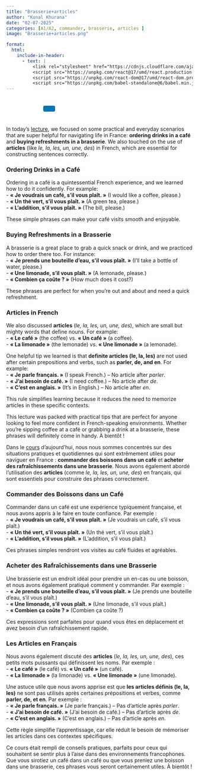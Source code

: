 ```yaml
---
title: "Brasserie+articles"
author: "Kunal Khurana"
date: "02-07-2025"
categories: [A1/A2, commander, brasserie, articles ]
image: "Brasserie+articles.png"

format:
  html:
    include-in-header:
      - text: |
          <link rel="stylesheet" href="https://cdnjs.cloudflare.com/ajax/libs/font-awesome/6.0.0/css/all.min.css">
          <script src="https://unpkg.com/react@17/umd/react.production.min.js"></script>
          <script src="https://unpkg.com/react-dom@17/umd/react-dom.production.min.js"></script>
          <script src="https://unpkg.com/babel-standalone@6/babel.min.js"></script>
---
```


::: {style="text-align: left; padding: 10px;"}
<a href="mailto:frenchwithkunal@gmail.com" target="_blank" style="margin: 0 10px; color: #000;"><i class="fas fa-envelope fa-lg"></i></a> <a href="https://www.instagram.com/frenchwithkunal" target="_blank" style="margin: 0 10px; color: #E1306C;"><i class="fab fa-instagram fa-lg"></i></a> <a href="https://frenchwithkunal.ca" target="_blank" style="margin: 0 10px; color: #0077b5;"><i class="fas fa-globe fa-lg"></i></a> <a href="https://whatsapp.com/channel/0029Vb57n2e7dmegpjYpyi3V" target="_blank" style="margin: 0 10px; color: #25D366;"><i class="fab fa-whatsapp fa-lg"></i></a> <button onclick="copyLink()" style="background-color: #0077b5; color: white; padding: 8px 16px; border: none; border-radius: 4px; cursor: pointer; margin-left: 10px;"> <i class="fas fa-copy"></i> </button> [Link copied!]{#copy-message style="margin-left: 10px; color: green; display: none;"}
:::

::: {#react-root}
:::

```{=html}
<script type="text/babel">
 const ProfilePage = () => {
  const { useState, useEffect } = React;
  const [redirectCounter, setRedirectCounter] = useState(4);
  const [isRedirecting, setIsRedirecting] = useState(false);

  const isFrench = document.documentElement.lang === "fr";

  const translations = {
    noAccess: isFrench 
      ? "Vous n'avez pas accès à cette page."
      : "You don't have access to this page.",
    subscribe: isFrench
      ? "Veuillez vous abonner pour obtenir l'accès."
      : "Please subscribe to gain access.",
    redirecting: isFrench
      ? `Redirection vers la page d'abonnement dans ${redirectCounter} secondes...`
      : `Redirecting to subscription page in ${redirectCounter} seconds...`
  };

  const refreshToken = async () => {
    const storedRefreshToken = localStorage.getItem("refreshToken");

    if (!storedRefreshToken) {
      window.location.href = "/login.html";
      return null;
    }

    try {
      const response = await fetch("https://frenchwithkunal-cdf6ea3f88ce.herokuapp.com/api/v1/auth/refresh-token", {
        method: "POST",
        headers: {
          "Content-Type": "application/json",
        },
        body: JSON.stringify({ refreshToken: storedRefreshToken }),
      });

      if (!response.ok) {
        localStorage.removeItem("accessToken");
        localStorage.removeItem("refreshToken");
        window.location.href = "/login.html";
        return null;
      }

      const data = await response.json();
      localStorage.setItem("accessToken", data.accessToken);
      return data.accessToken;
    } catch (error) {
      localStorage.removeItem("accessToken");
      localStorage.removeItem("refreshToken");
      window.location.href = "/login.html";
      return null;
    }
  };

  const fetchWithAuth = async (url, options = {}) => {
    let accessToken = localStorage.getItem("accessToken");

    options.headers = {
      ...options.headers,
      Authorization: `Bearer ${accessToken}`,
      "Content-Type": "application/json",
    };

    let response = await fetch(url, options);

    if (response.status === 401) {
      console.log("Access token expired, attempting to refresh...");

      // Refresh token
      accessToken = await refreshToken();

      if (!accessToken) return null;

      options.headers.Authorization = `Bearer ${accessToken}`;
      response = await fetch(url, options);
    }

    return response.json();
  };

  const showNoAccessMessage = () => {
    setIsRedirecting(true);
    
    const noAccessMessage = `
      <div style="text-align: center; padding: 20px;">
        <h2>${translations.noAccess}</h2>
        <p>${translations.subscribe}</p>
        <p>${translations.redirecting}</p>
      </div>
    `;
    document.body.innerHTML = noAccessMessage;
    
    // Start countdown and redirect
    const redirectInterval = setInterval(() => {
      setRedirectCounter((prev) => {
        const newCounter = prev - 1;
        if (newCounter <= 0) {
          clearInterval(redirectInterval);
          window.location.href = "https://frenchwithkunal.ca/payment.html";
        }
        
        // Update the countdown text
        const countdownElement = document.querySelector('p:last-child');
        if (countdownElement) {
          countdownElement.textContent = isFrench
            ? `Redirection vers la page d'abonnement dans ${newCounter} secondes...`
            : `Redirecting to subscription page in ${newCounter} seconds...`;
        }
        
        return newCounter;
      });
    }, 1000);
  };

  useEffect(() => {
    const storedToken = localStorage.getItem('accessToken');

    if(!storedToken) {
      showNoAccessMessage();
    } else {
      const fetchData = async() => {
        const data = await fetchWithAuth("https://frenchwithkunal-cdf6ea3f88ce.herokuapp.com/api/v1/auth/me", {
          method: "POST",
        });

        if (data && data.data && data.data.hasAccess) {
          console.log(data);
        } else {
          showNoAccessMessage();
        }
      };
      fetchData();
    }
  }, []);

  return (
    <div></div>
  );
};

ReactDOM.render(
  <ProfilePage />,
  document.getElementById('react-root')
);
 </script>
```

::: {.content-visible when-profile="english"}
In today’s [lecture](https://drive.google.com/file/d/1ESQ5L5H1BAVH96tB-sZq4b_lJrkGgsdO/view?usp=drive_link), we focused on some practical and everyday scenarios that are super helpful for navigating life in France: **ordering drinks in a café** and **buying refreshments in a brasserie**. We also touched on the use of **articles** (like *le, la, les, un, une, des*) in French, which are essential for constructing sentences correctly.

### Ordering Drinks in a Café

Ordering in a café is a quintessential French experience, and we learned how to do it confidently. For example:\
- **« Je voudrais un café, s’il vous plaît. »** (I would like a coffee, please.)\
- **« Un thé vert, s’il vous plaît. »** (A green tea, please.)\
- **« L’addition, s’il vous plaît. »** (The bill, please.)

These simple phrases can make your café visits smooth and enjoyable.

### Buying Refreshments in a Brasserie

A brasserie is a great place to grab a quick snack or drink, and we practiced how to order there too. For instance:\
- **« Je prends une bouteille d’eau, s’il vous plaît. »** (I’ll take a bottle of water, please.)\
- **« Une limonade, s’il vous plaît. »** (A lemonade, please.)\
- **« Combien ça coûte ? »** (How much does it cost?)

These phrases are perfect for when you’re out and about and need a quick refreshment.

### Articles in French

We also discussed **articles** (*le, la, les, un, une, des*), which are small but mighty words that define nouns. For example:\
- **« Le café »** (the coffee) vs. **« Un café »** (a coffee).\
- **« La limonade »** (the lemonade) vs. **« Une limonade »** (a lemonade).

One helpful tip we learned is that **definite articles (le, la, les)** are not used after certain prepositions and verbs, such as **parler, de, and en**. For example:\
- **« Je parle français. »** (I speak French.) – No article after *parler*.\
- **« J’ai besoin de café. »** (I need coffee.) – No article after *de*.\
- **« C’est en anglais. »** (It’s in English.) – No article after *en*.

This rule simplifies learning because it reduces the need to memorize articles in these specific contexts.

This lecture was packed with practical tips that are perfect for anyone looking to feel more confident in French-speaking environments. Whether you’re sipping coffee at a café or grabbing a drink at a brasserie, these phrases will definitely come in handy. À bientôt !
:::

::: {.content-visible when-profile="french"}
Dans le [cours](https://drive.google.com/file/d/1ESQ5L5H1BAVH96tB-sZq4b_lJrkGgsdO/view?usp=drive_link) d’aujourd’hui, nous nous sommes concentrés sur des situations pratiques et quotidiennes qui sont extrêmement utiles pour naviguer en France : **commander des boissons dans un café** et **acheter des rafraîchissements dans une brasserie**. Nous avons également abordé l’utilisation des **articles** (comme *le, la, les, un, une, des*) en français, qui sont essentiels pour construire des phrases correctement.

### Commander des Boissons dans un Café

Commander dans un café est une expérience typiquement française, et nous avons appris à le faire en toute confiance. Par exemple :\
- **« Je voudrais un café, s’il vous plaît. »** (Je voudrais un café, s’il vous plaît.)\
- **« Un thé vert, s’il vous plaît. »** (Un thé vert, s’il vous plaît.)\
- **« L’addition, s’il vous plaît. »** (L’addition, s’il vous plaît.)

Ces phrases simples rendront vos visites au café fluides et agréables.

### Acheter des Rafraîchissements dans une Brasserie

Une brasserie est un endroit idéal pour prendre un en-cas ou une boisson, et nous avons également pratiqué comment y commander. Par exemple :\
- **« Je prends une bouteille d’eau, s’il vous plaît. »** (Je prends une bouteille d’eau, s’il vous plaît.)\
- **« Une limonade, s’il vous plaît. »** (Une limonade, s’il vous plaît.)\
- **« Combien ça coûte ? »** (Combien ça coûte ?)

Ces expressions sont parfaites pour quand vous êtes en déplacement et avez besoin d’un rafraîchissement rapide.

### Les Articles en Français

Nous avons également discuté des **articles** (*le, la, les, un, une, des*), ces petits mots puissants qui définissent les noms. Par exemple :\
- **« Le café »** (le café) vs. **« Un café »** (un café).\
- **« La limonade »** (la limonade) vs. **« Une limonade »** (une limonade).

Une astuce utile que nous avons apprise est que **les articles définis (le, la, les)** ne sont pas utilisés après certaines prépositions et verbes, comme **parler, de, et en**. Par exemple :\
- **« Je parle français. »** (Je parle français.) – Pas d’article après *parler*.\
- **« J’ai besoin de café. »** (J’ai besoin de café.) – Pas d’article après *de*.\
- **« C’est en anglais. »** (C’est en anglais.) – Pas d’article après *en*.

Cette règle simplifie l’apprentissage, car elle réduit le besoin de mémoriser les articles dans ces contextes spécifiques.

Ce cours était rempli de conseils pratiques, parfaits pour ceux qui souhaitent se sentir plus à l’aise dans des environnements francophones. Que vous sirotiez un café dans un café ou que vous preniez une boisson dans une brasserie, ces phrases vous seront certainement utiles. À bientôt !
:::